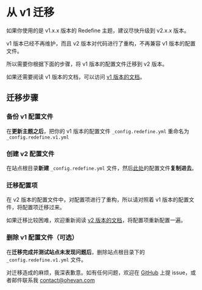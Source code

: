 # 从 v1 迁移

如果你使用的是 v1.x.x 版本的 Redefine 主题，建议尽快升级到 v2.x.x 版本。

v1 版本已经不再维护，而且 v2 版本对代码进行了重构，不再兼容 v1 版本的配置文件。

所以需要你根据下面的步骤，将 v1 版本的配置文件迁移到 v2 版本。

如果还需要阅读 v1 版本的文档，可以访问 [v1 版本的文档](https://redefine-docs-v1.ohevan.com/)。

## 迁移步骤


<Steps>

### 备份 v1 配置文件

在**更新主题之后**，把你的 v1 版本的配置文件 `_config.redefine.yml` 重命名为 `_config.redefine.v1.yml`

### 创建 v2 配置文件

在站点根目录**新建** `_config.redefine.yml` 文件，然后[此处](https://github.com/EvanNotFound/hexo-theme-redefine/blob/main/_config.yml)的配置文件**复制进去**。

### 迁移配置项

在 v2 版本的配置文件中，对配置项进行了重构，所以请对照着 v1 版本的配置文件，将配置项迁移过来。

如果迁移比较困难，欢迎重新阅读 [v2 版本的文档](/getting-started)，将配置项重新配置一遍。

### 删除 v1 配置文件（可选）

在**迁移完成并测试站点未发现问题后**，删除站点根目录下的 `_config.redefine.v1.yml` 文件。

</Steps>

对迁移造成的麻烦，我深表歉意。如有任何问题，欢迎在 [GitHub](https://github.com/EvanNotFound/hexo-theme-redefine) 上提 issue，或者邮件联系我 [contact@ohevan.com](mailto:contact@ohevan.com)